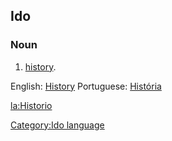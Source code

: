 ==Ido==
===Noun===
# [[history]].
[[Category:Ido language]]




English: [[History]]
Portuguese: [[História]]

[[la:Historio]]